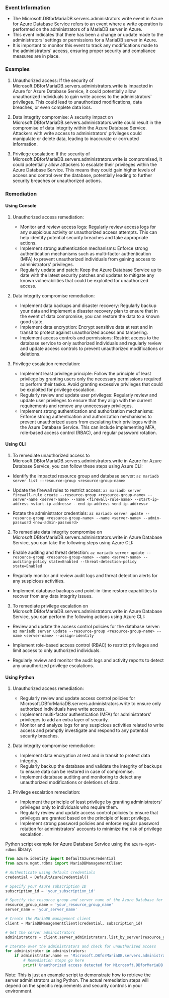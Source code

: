 
### Event Information

- The Microsoft.DBforMariaDB.servers.administrators.write event in Azure for Azure Database Service refers to an event where a write operation is performed on the administrators of a MariaDB server in Azure.
- This event indicates that there has been a change or update made to the administrators' settings or permissions for a MariaDB server in Azure.
- It is important to monitor this event to track any modifications made to the administrators' access, ensuring proper security and compliance measures are in place.


### Examples

1. Unauthorized access: If the security of Microsoft.DBforMariaDB.servers.administrators.write is impacted in Azure for Azure Database Service, it could potentially allow unauthorized individuals to gain write access to the administrators' privileges. This could lead to unauthorized modifications, data breaches, or even complete data loss.

2. Data integrity compromise: A security impact on Microsoft.DBforMariaDB.servers.administrators.write could result in the compromise of data integrity within the Azure Database Service. Attackers with write access to administrators' privileges could manipulate or delete data, leading to inaccurate or corrupted information.

3. Privilege escalation: If the security of Microsoft.DBforMariaDB.servers.administrators.write is compromised, it could potentially allow attackers to escalate their privileges within the Azure Database Service. This means they could gain higher levels of access and control over the database, potentially leading to further security breaches or unauthorized actions.

### Remediation

#### Using Console

1. Unauthorized access remediation:
   - Monitor and review access logs: Regularly review access logs for any suspicious activity or unauthorized access attempts. This can help identify potential security breaches and take appropriate actions.
   - Implement strong authentication mechanisms: Enforce strong authentication mechanisms such as multi-factor authentication (MFA) to prevent unauthorized individuals from gaining access to administrators' privileges.
   - Regularly update and patch: Keep the Azure Database Service up to date with the latest security patches and updates to mitigate any known vulnerabilities that could be exploited for unauthorized access.

2. Data integrity compromise remediation:
   - Implement data backups and disaster recovery: Regularly backup your data and implement a disaster recovery plan to ensure that in the event of data compromise, you can restore the data to a known good state.
   - Implement data encryption: Encrypt sensitive data at rest and in transit to protect against unauthorized access and tampering.
   - Implement access controls and permissions: Restrict access to the database service to only authorized individuals and regularly review and update access controls to prevent unauthorized modifications or deletions.

3. Privilege escalation remediation:
   - Implement least privilege principle: Follow the principle of least privilege by granting users only the necessary permissions required to perform their tasks. Avoid granting excessive privileges that could be exploited for privilege escalation.
   - Regularly review and update user privileges: Regularly review and update user privileges to ensure that they align with the current requirements and remove any unnecessary privileges.
   - Implement strong authentication and authorization mechanisms: Enforce strong authentication and authorization mechanisms to prevent unauthorized users from escalating their privileges within the Azure Database Service. This can include implementing MFA, role-based access control (RBAC), and regular password rotation.

#### Using CLI

1. To remediate unauthorized access to Microsoft.DBforMariaDB.servers.administrators.write in Azure for Azure Database Service, you can follow these steps using Azure CLI:

- Identify the impacted resource group and database server: `az mariadb server list --resource-group <resource-group-name>`

- Update the firewall rules to restrict access: `az mariadb server firewall-rule create --resource-group <resource-group-name> --server-name <server-name> --name <firewall-rule-name> --start-ip-address <start-ip-address> --end-ip-address <end-ip-address>`

- Rotate the administrator credentials: `az mariadb server update --resource-group <resource-group-name> --name <server-name> --admin-password <new-admin-password>`

2. To remediate data integrity compromise on Microsoft.DBforMariaDB.servers.administrators.write in Azure Database Service, you can take the following steps using Azure CLI:

- Enable auditing and threat detection: `az mariadb server update --resource-group <resource-group-name> --name <server-name> --auditing-policy state=Enabled --threat-detection-policy state=Enabled`

- Regularly monitor and review audit logs and threat detection alerts for any suspicious activities.

- Implement database backups and point-in-time restore capabilities to recover from any data integrity issues.

3. To remediate privilege escalation on Microsoft.DBforMariaDB.servers.administrators.write in Azure Database Service, you can perform the following actions using Azure CLI:

- Review and update the access control policies for the database server: `az mariadb server update --resource-group <resource-group-name> --name <server-name> --assign-identity`

- Implement role-based access control (RBAC) to restrict privileges and limit access to only authorized individuals.

- Regularly review and monitor the audit logs and activity reports to detect any unauthorized privilege escalations.

#### Using Python

1. Unauthorized access remediation:
   - Regularly review and update access control policies for Microsoft.DBforMariaDB.servers.administrators.write to ensure only authorized individuals have write access.
   - Implement multi-factor authentication (MFA) for administrators' privileges to add an extra layer of security.
   - Monitor and analyze logs for any suspicious activities related to write access and promptly investigate and respond to any potential security breaches.

2. Data integrity compromise remediation:
   - Implement data encryption at rest and in transit to protect data integrity.
   - Regularly backup the database and validate the integrity of backups to ensure data can be restored in case of compromise.
   - Implement database auditing and monitoring to detect any unauthorized modifications or deletions of data.

3. Privilege escalation remediation:
   - Implement the principle of least privilege by granting administrators' privileges only to individuals who require them.
   - Regularly review and update access control policies to ensure that privileges are granted based on the principle of least privilege.
   - Implement strong password policies and enforce regular password rotation for administrators' accounts to minimize the risk of privilege escalation.

Python script example for Azure Database Service using the `azure-mgmt-rdbms` library:

```python
from azure.identity import DefaultAzureCredential
from azure.mgmt.rdbms import MariaDBManagementClient

# Authenticate using default credentials
credential = DefaultAzureCredential()

# Specify your Azure subscription ID
subscription_id = 'your_subscription_id'

# Specify the resource group and server name of the Azure Database for MariaDB
resource_group_name = 'your_resource_group_name'
server_name = 'your_server_name'

# Create the MariaDB management client
client = MariaDBManagementClient(credential, subscription_id)

# Get the server administrators
administrators = client.server_administrators.list_by_server(resource_group_name, server_name)

# Iterate over the administrators and check for unauthorized access
for administrator in administrators:
    if administrator.name == 'Microsoft.DBforMariaDB.servers.administrators.write':
        # Remediation steps go here
        print('Unauthorized access detected for Microsoft.DBforMariaDB.servers.administrators.write')
```

Note: This is just an example script to demonstrate how to retrieve the server administrators using Python. The actual remediation steps will depend on the specific requirements and security controls in your environment.

